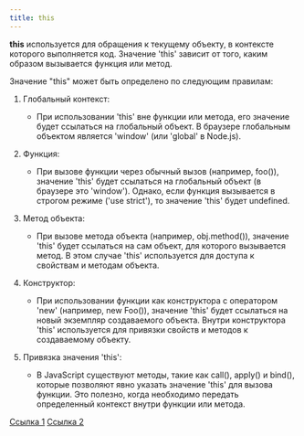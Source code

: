 ```yaml
---
title: this
---
```


**this** используется для обращения к текущему объекту, в контексте которого выполняется код. Значение 'this' зависит от того, каким образом вызывается функция или метод.

Значение "this" может быть определено по следующим правилам:

1. Глобальный контекст:

   - При использовании 'this' вне функции или метода, его значение будет ссылаться на глобальный объект. В браузере глобальным объектом является 'window' (или 'global' в Node.js).

2. Функция:

   - При вызове функции через обычный вызов (например, foo()), значение 'this' будет ссылаться на глобальный объект (в браузере это 'window'). Однако, если функция вызывается в строгом режиме ('use strict'), то значение 'this' будет undefined.

3. Метод объекта:

   - При вызове метода объекта (например, obj.method()), значение 'this' будет ссылаться на сам объект, для которого вызывается метод. В этом случае 'this' используется для доступа к свойствам и методам объекта.

4. Конструктор:

   - При использовании функции как конструктора с оператором 'new' (например, new Foo()), значение 'this' будет ссылаться на новый экземпляр создаваемого объекта. Внутри конструктора 'this' используется для привязки свойств и методов к создаваемому объекту.

5. Привязка значения 'this':
   - В JavaScript существуют методы, такие как call(), apply() и bind(), которые позволяют явно указать значение 'this' для вызова функции. Это полезно, когда необходимо передать определенный контекст внутри функции или метода.

[Ссылка 1](https://tproger.ru/translations/javascript-this-keyword/)
[Ссылка 2](https://learn.javascript.ru/object-methods)

